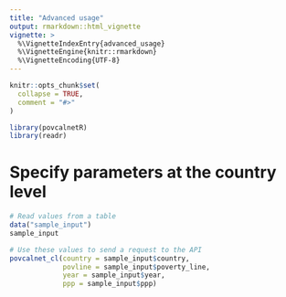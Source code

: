```yaml
---
title: "Advanced usage"
output: rmarkdown::html_vignette
vignette: >
  %\VignetteIndexEntry{advanced_usage}
  %\VignetteEngine{knitr::rmarkdown}
  %\VignetteEncoding{UTF-8}
---
```


```r
knitr::opts_chunk$set(
  collapse = TRUE,
  comment = "#>"
)
```

```r
library(povcalnetR)
library(readr)
```

# Specify parameters at the country level
```r
# Read values from a table
data("sample_input")
sample_input
```
```r
# Use these values to send a request to the API
povcalnet_cl(country = sample_input$country,
             povline = sample_input$poverty_line,
             year = sample_input$year,
             ppp = sample_input$ppp)
```



